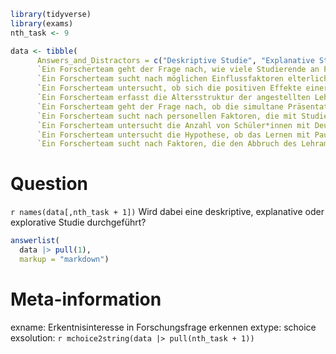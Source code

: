 
```r
library(tidyverse)
library(exams)
nth_task <- 9

data <- tibble(
      Answers_and_Distractors = c("Deskriptive Studie", "Explanative Studie", "Explorative Studie"),
      `Ein Forscherteam geht der Frage nach, wie viele Studierende an Pädagogischen Hochschulen Eltern sind.` =  c(T,F,F), # adjust line 132 if coded 0/1
      `Ein Forscherteam sucht nach möglichen Einflussfaktoren elterlicher Unterstützung auf die schulbezogene Motivation ihrer Kinder.` =  c(F,F,T),
      `Ein Forscherteam untersucht, ob sich die positiven Effekte einer Lehrmethode bei der Anwendung in der Sekundarstufe auch für die Primarstufe replizieren lassen.` =  c(F,T,F),
      `Ein Forscherteam erfasst die Altersstruktur der angestellten Lehrkräfte zum Stichtag 01.01.2022.` =  c(T,F,F),
      `Ein Forscherteam geht der Frage nach, ob die simultane Präsentation von Bild und Ton entsprechend der Dual Code Theory auch den Erwerb von Wörtern einer Fremdsprache fördert.` =  c(F,T,F),
      `Ein Forscherteam sucht nach personellen Faktoren, die mit Studienerfolg einhergehen.` =  c(F,F,T),
      `Ein Forscherteam untersucht die Anzahl von Schüler*innen mit Deutsch als Zweitsprache in den verschiedenen Stadtteilen von Karlsruhe. ` =  c(T,F,F),
      `Ein Forscherteam untersucht die Hypothese, ob das Lernen mit Pausen (spaced learning) schon bei Kindern im Grundschulalter zu besseren Lernleistungen im Vergleich zu massiertem Lernen führt.` =  c(F,T,F),
      `Ein Forscherteam sucht nach Faktoren, die den Abbruch des Lehramtsstudiums in höheren Fachsemestern beeinflussen.` =  c(F,F,T))


```


Question
========
`r names(data[,nth_task + 1])`
Wird dabei eine deskriptive, explanative oder explorative Studie durchgeführt?
  
```r
answerlist(
  data |> pull(1),
  markup = "markdown")
```




Meta-information
================
exname: Erkentnisinteresse in Forschungsfrage erkennen
extype: schoice
exsolution: `r mchoice2string(data |> pull(nth_task + 1))`